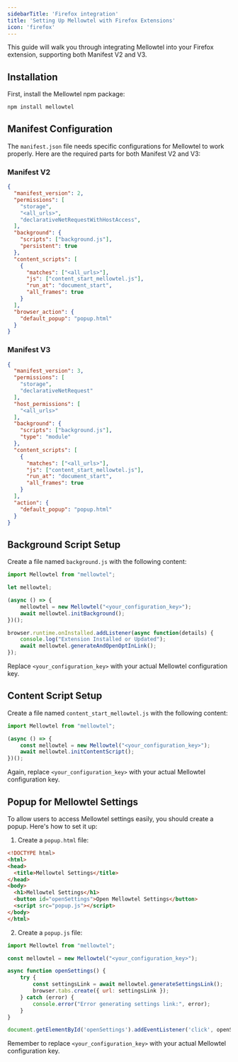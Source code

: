 ```yaml
---
sidebarTitle: 'Firefox integration'
title: 'Setting Up Mellowtel with Firefox Extensions'
icon: 'firefox'
---
```


This guide will walk you through integrating Mellowtel into your Firefox extension, supporting both Manifest V2 and V3.

## Installation

First, install the Mellowtel npm package:

```bash
npm install mellowtel
```

## Manifest Configuration

The `manifest.json` file needs specific configurations for Mellowtel to work properly. Here are the required parts for both Manifest V2 and V3:

### Manifest V2

```json
{
  "manifest_version": 2,
  "permissions": [
    "storage",
    "<all_urls>",
    "declarativeNetRequestWithHostAccess",
  ],
  "background": {
    "scripts": ["background.js"],
    "persistent": true
  },
  "content_scripts": [
    {
      "matches": ["<all_urls>"],
      "js": ["content_start_mellowtel.js"],
      "run_at": "document_start",
      "all_frames": true
    }
  ],
  "browser_action": {
    "default_popup": "popup.html"
  }
}
```

### Manifest V3

```json
{
  "manifest_version": 3,
  "permissions": [
    "storage",
    "declarativeNetRequest"
  ],
  "host_permissions": [
    "<all_urls>"
  ],
  "background": {
    "scripts": ["background.js"],
    "type": "module"
  },
  "content_scripts": [
    {
      "matches": ["<all_urls>"],
      "js": ["content_start_mellowtel.js"],
      "run_at": "document_start",
      "all_frames": true
    }
  ],
  "action": {
    "default_popup": "popup.html"
  }
}
```

## Background Script Setup

Create a file named `background.js` with the following content:

```javascript
import Mellowtel from "mellowtel";

let mellowtel;

(async () => {
    mellowtel = new Mellowtel("<your_configuration_key>");
    await mellowtel.initBackground();
})();

browser.runtime.onInstalled.addListener(async function(details) {
    console.log("Extension Installed or Updated");
    await mellowtel.generateAndOpenOptInLink();
});
```

Replace `<your_configuration_key>` with your actual Mellowtel configuration key.

## Content Script Setup

Create a file named `content_start_mellowtel.js` with the following content:

```javascript
import Mellowtel from "mellowtel";

(async () => {
    const mellowtel = new Mellowtel("<your_configuration_key>");
    await mellowtel.initContentScript();
})();
```

Again, replace `<your_configuration_key>` with your actual Mellowtel configuration key.

## Popup for Mellowtel Settings

To allow users to access Mellowtel settings easily, you should create a popup. Here's how to set it up:

1. Create a `popup.html` file:

```html
<!DOCTYPE html>
<html>
<head>
  <title>Mellowtel Settings</title>
</head>
<body>
  <h1>Mellowtel Settings</h1>
  <button id="openSettings">Open Mellowtel Settings</button>
  <script src="popup.js"></script>
</body>
</html>
```

2. Create a `popup.js` file:

```javascript
import Mellowtel from "mellowtel";

const mellowtel = new Mellowtel("<your_configuration_key>");

async function openSettings() {
    try {
        const settingsLink = await mellowtel.generateSettingsLink();
        browser.tabs.create({ url: settingsLink });
    } catch (error) {
        console.error("Error generating settings link:", error);
    }
}

document.getElementById('openSettings').addEventListener('click', openSettings);
```

Remember to replace `<your_configuration_key>` with your actual Mellowtel configuration key.

